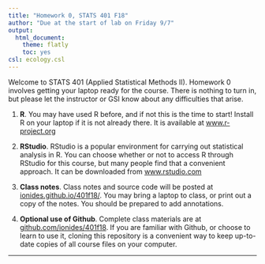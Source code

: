 ```yaml
---
title: "Homework 0, STATS 401 F18"
author: "Due at the start of lab on Friday 9/7"
output:
  html_document:
    theme: flatly
    toc: yes
csl: ecology.csl
---
```


Welcome to STATS 401 (Applied Statistical Methods II). 
Homework 0 involves getting your laptop ready for the course.
There is nothing to turn in, but please let the instructor or GSI know about any difficulties that arise.

1. **R**. You may have used R before, and if not this is the time to start! Install R on your laptop if it is not already there. It is available at [www.r-project.org](https://www.r-project.org)

2. **RStudio**. RStudio is a popular environment for carrying out statistical analysis in R. You can choose whether or not to access R through RStudio for this course, but many people find that a convenient approach. It can be downloaded from [www.rstudio.com](https://www.rstudio.com)

3. **Class notes**. Class notes and source code will be posted at [ionides.github.io/401f18/](http://ionides.github.io/401f18/). You may bring a laptop to class, or print out a copy of the notes. You should be prepared to add annotations.

4. **Optional use of Github**. Complete class materials are at [github.com/ionides/401f18](https://github.com/ionides/401f18). If you are familiar with Github, or choose to learn to use it, cloning this repository is a convenient way to keep up-to-date copies of all course files on your computer. 


------
